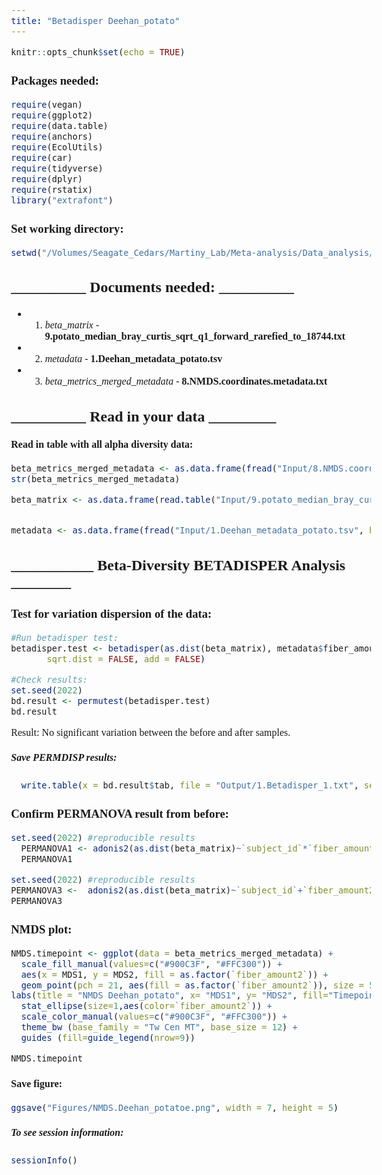 ```yaml
---
title: "Betadisper Deehan_potato"
---
```


```{=html}
<style>

body, td {
   font-family: "Tw Cen MT";
   font-size: 16px;
}

</style>
```
```r
knitr::opts_chunk$set(echo = TRUE)

```

### Packages needed:
```r
require(vegan)
require(ggplot2)
require(data.table)
require(anchors)
require(EcolUtils)
require(car)
require(tidyverse)
require(dplyr)
require(rstatix)
library("extrafont")
```

### Set working directory:
```r
setwd("/Volumes/Seagate_Cedars/Martiny_Lab/Meta-analysis/Data_analysis/Meta_analysis/Betadisp/Deehan_2020_potato")
```

## __________ Documents needed: __________##

* 1. *beta_matrix* - **9.potato_median_bray_curtis_sqrt_q1_forward_rarefied_to_18744.txt** 

* 2. *metadata* - **1.Deehan_metadata_potato.tsv** 

* 3. *beta_metrics_merged_metadata* - **8.NMDS.coordinates.metadata.txt** 

## __________ Read in your data _________ ##


#### Read in table with all alpha diversity data:
```r
beta_metrics_merged_metadata <- as.data.frame(fread("Input/8.NMDS.coordinates.metadata.txt", header = TRUE))
str(beta_metrics_merged_metadata)

beta_matrix <- as.data.frame(read.table("Input/9.potato_median_bray_curtis_sqrt_q1_forward_rarefied_to_18744.txt", header = TRUE, row.names=1))


metadata <- as.data.frame(fread("Input/1.Deehan_metadata_potato.tsv", header = TRUE))
```


## ___________ Beta-Diversity BETADISPER Analysis ________ ##

### Test for variation dispersion of the data:
```r

#Run betadisper test:
betadisper.test <- betadisper(as.dist(beta_matrix), metadata$fiber_amount2, type = "centroid", bias.adjust = FALSE,
       sqrt.dist = FALSE, add = FALSE)

#Check results:
set.seed(2022)
bd.result <- permutest(betadisper.test)
bd.result
```

Result: No significant variation between the before and after samples.

##### Save PERMDISP results:
```r
  write.table(x = bd.result$tab, file = "Output/1.Betadisper_1.txt", sep = "\t", row.names = TRUE, col.names = NA) 
```

### Confirm PERMANOVA result from before:
```r
set.seed(2022) #reproducible results
  PERMANOVA1 <- adonis2(as.dist(beta_matrix)~`subject_id`*`fiber_amount2`, data=metadata, method = "bray", by="terms",permutations = 999)
  PERMANOVA1
```

```r
set.seed(2022) #reproducible results
PERMANOVA3 <-  adonis2(as.dist(beta_matrix)~`subject_id`+`fiber_amount2`, data=metadata, method = "bray", by="terms",permutations = 999)
PERMANOVA3
```


### NMDS plot:
```r
NMDS.timepoint <- ggplot(data = beta_metrics_merged_metadata) +
  scale_fill_manual(values=c("#900C3F", "#FFC300")) +
  aes(x = MDS1, y = MDS2, fill = as.factor(`fiber_amount2`)) + 
  geom_point(pch = 21, aes(fill = as.factor(`fiber_amount2`)), size = 5, alpha = 0.7) +
labs(title = "NMDS Deehan_potato", x= "MDS1", y= "MDS2", fill="Timepoint") +
  stat_ellipse(size=1,aes(color=`fiber_amount2`)) +
  scale_color_manual(values=c("#900C3F", "#FFC300")) +
  theme_bw (base_family = "Tw Cen MT", base_size = 12) +
  guides (fill=guide_legend(nrow=9))

NMDS.timepoint
```

#### Save figure:
```r
ggsave("Figures/NMDS.Deehan_potatoe.png", width = 7, height = 5)
```


##### To see session information:
```r
sessionInfo()
```
